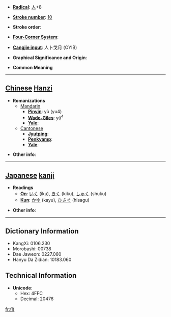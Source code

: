* '''[[Wiktionary:Chinese radical index| Radical]]''': [[Wiktionary:Chinese radical index 人|人]]+8

* '''[[Wiktionary:Chinese total strokes index|Stroke number]]''': [[Wiktionary:Chinese total strokes index 10|10]]

* '''Stroke order''': 

* '''[[Wiktionary:Chinese four corner index|Four-Corner System]]''': 

* '''[[Wiktionary:Chinese Cangjie index|Cangjie input]]''': 人卜戈月 (OYIB)

* '''Graphical Significance and Origin''': 

* '''Common Meaning'''

----

== [[Chinese]] [[Hanzi]] ==

* '''Romanizations'''
** [[Mandarin]]
*** '''[[Pinyin]]''': yù (yu4)
*** '''[[Wade-Giles]]''': yü<sup>4</sup>
*** '''[[Yale]]''': 
**[[Cantonese]]
***'''[[Jyutping]]''':
***'''[[Penkyamp]]''': 
***'''[[Yale]]''': 

* '''Other info''': 

----

== [[Japanese]] [[kanji]] ==

* '''Readings'''
** '''[[On]]''': [[いく]] (iku), [[きく]] (kiku), [[しゅく]] (shuku)
** '''[[Kun]]''': [[かゆ]] (kayu), [[ひさぐ]] (hisagu)

* '''Other info''':  

----

== Dictionary Information ==

* KangXi: 0106.230
* Morobashi: 00738
* Dae Jaweon: 0227.060
* Hanyu Da Zidian: 10183.060

== Technical Information ==

* '''Unicode''':
** Hex: 4FFC
** Decimal: 20476

[[fr:俼]]